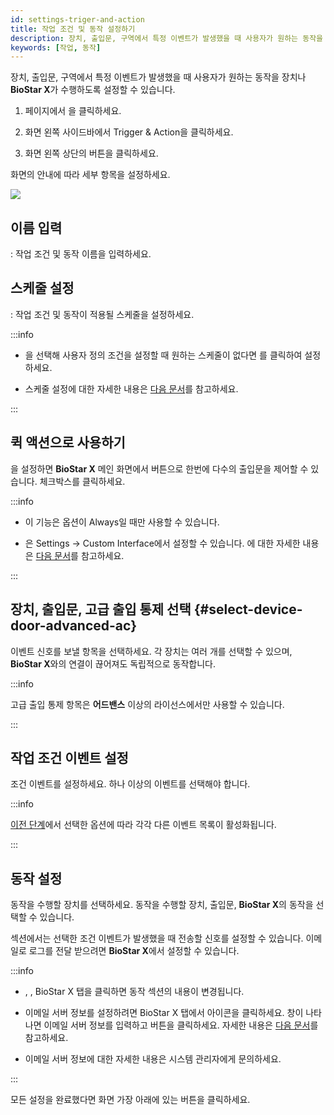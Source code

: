 ```yaml
---
id: settings-triger-and-action
title: 작업 조건 및 동작 설정하기
description: 장치, 출입문, 구역에서 특정 이벤트가 발생했을 때 사용자가 원하는 동작을 장치나 BioStar X가 수행하도록 설정할 수 있습니다.
keywords: [작업, 동작]
---
```


장치, 출입문, 구역에서 특정 이벤트가 발생했을 때 사용자가 원하는 동작을 장치나 **BioStar X**가 수행하도록 설정할 수 있습니다.

1. <Cmd sid='shell.header.launcher' /> 페이지에서 <Cmd sid='shell.header.setting' />을 클릭하세요. 

1. 화면 왼쪽 사이드바에서 <Cmd>Trigger & Action</Cmd>을 클릭하세요. 

1. 화면 왼쪽 상단의 <Cmd sid='button.func.addTriggerAndAction' product='2' /> 버튼을 클릭하세요.

화면의 안내에 따라 세부 항목을 설정하세요.

<Image src='/img/biostarx-settings-trigger-and-action-add.png' />

<Steps>

<Step>

## 이름 입력

<Cmd sid='common.name' product='2' />: 작업 조건 및 동작 이름을 입력하세요.

</Step>
<Step>

## 스케줄 설정

<Cmd sid='triggerAction.schedule' product='2' />: 작업 조건 및 동작이 적용될 스케줄을 설정하세요.

:::info

* <Cmd sid='triggerAction.input' product='2' />을 선택해 사용자 정의 조건을 설정할 때 원하는 스케줄이 없다면 <Cmd sid='button.plusAddSchedule' product='2' />를 클릭하여 설정하세요.

* 스케줄 설정에 대한 자세한 내용은 [다음 문서](settings-schedule)를 참고하세요.

:::

</Step>
<Step>

## 퀵 액션으로 사용하기

<Cmd sid='common.quickAction' product='2' />을 설정하면 **BioStar X** 메인 화면에서 <Cmd sid='common.quickAction' product='2' /> 버튼으로 한번에 다수의 출입문을 제어할 수 있습니다. <Cmd sid='triggerAction.quickAction' product='2' /> 체크박스를 클릭하세요.

:::info

* 이 기능은 <Cmd sid='triggerAction.schedule' product='2' /> 옵션이 <Cmd>Always</Cmd>일 때만 사용할 수 있습니다.

* <Cmd sid='common.quickAction' product='2' />은 <Cmd>Settings</Cmd> → <Cmd>Custom Interface</Cmd>에서 설정할 수 있습니다. <Cmd sid='common.quickAction' product='2' />에 대한 자세한 내용은 [다음 문서](#)를 참고하세요.

:::

</Step>
<Step>

## 장치, 출입문, 고급 출입 통제 선택 {#select-device-door-advanced-ac}

이벤트 신호를 보낼 항목을 선택하세요. 각 장치는 여러 개를 선택할 수 있으며, **BioStar X**와의 연결이 끊어져도 독립적으로 동작합니다.

:::info

<Cmd>고급 출입 통제</Cmd> 항목은 **어드밴스** 이상의 라이선스에서만 사용할 수 있습니다.

:::

</Step>
<Step>

## 작업 조건 이벤트 설정

조건 이벤트를 설정하세요. 하나 이상의 이벤트를 선택해야 합니다.

:::info

[이전 단계](#select-device-door-advanced-ac)에서 선택한 옵션에 따라 각각 다른 이벤트 목록이 활성화됩니다.

:::

</Step>
<Step>

## 동작 설정

동작을 수행할 장치를 선택하세요. 동작을 수행할 장치, 출입문, **BioStar X**의 동작을 선택할 수 있습니다.

<Cmd sid='triggerAction.action' product='2' /> 섹션에서는 선택한 조건 이벤트가 발생했을 때 전송할 신호를 설정할 수 있습니다. 이메일로 로그를 전달 받으려면 **BioStar X**에서 설정할 수 있습니다.

:::info

* <Cmd sid='common.device' product='2' />, <Cmd sid='common.door' product='2' />, <Cmd>BioStar X</Cmd> 탭을 클릭하면 동작 섹션의 내용이 변경됩니다.

* 이메일 서버 정보를 설정하려면 <Cmd>BioStar X</Cmd> 탭에서 <IcSet2 /> 아이콘을 클릭하세요. <Cmd sid='setting.triggerAction.smtpOption' product='2' /> 창이 나타나면 이메일 서버 정보를 입력하고 <Cmd sid='button.apply' product='2' /> 버튼을 클릭하세요. 자세한 내용은 [다음 문서](#)를 참고하세요.

* 이메일 서버 정보에 대한 자세한 내용은 시스템 관리자에게 문의하세요.

:::

</Step>

</Steps>

모든 설정을 완료했다면 화면 가장 아래에 있는 <Cmd sid='button.apply' product='2' /> 버튼을 클릭하세요.